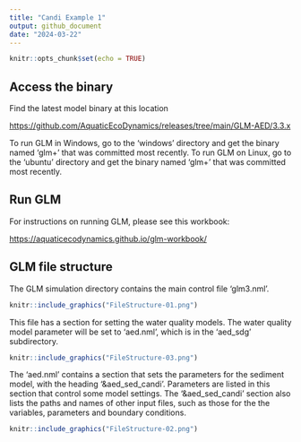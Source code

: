```yaml
---
title: "Candi Example 1"
output: github_document
date: "2024-03-22"
---
```


```r
knitr::opts_chunk$set(echo = TRUE)
```

## Access the binary 

Find the latest model binary at this location

<https://github.com/AquaticEcoDynamics/releases/tree/main/GLM-AED/3.3.x>

To run GLM in Windows, go to the 'windows' directory and get the binary named 'glm+' that was committed most recently. To run GLM on Linux, go to the 'ubuntu' directory and get the binary named 'glm+' that was committed most recently.

## Run GLM

For instructions on running GLM, please see this workbook:

<https://aquaticecodynamics.github.io/glm-workbook/>

## GLM file structure

The GLM simulation directory contains the main control file 'glm3.nml'.

```r
knitr::include_graphics("FileStructure-01.png")
```

This file has a section for setting the water quality models. The water quality model parameter will be set to 'aed.nml', which is in the 'aed_sdg' subdirectory.

```r
knitr::include_graphics("FileStructure-03.png")
```

The 'aed.nml' contains a section that sets the parameters for the sediment model, with the heading '&aed_sed_candi'. Parameters are listed in this section that control some model settings. The '&aed_sed_candi' section also lists the paths and names of other input files, such as those for the the variables, parameters and boundary conditions.

```r
knitr::include_graphics("FileStructure-02.png")
```
